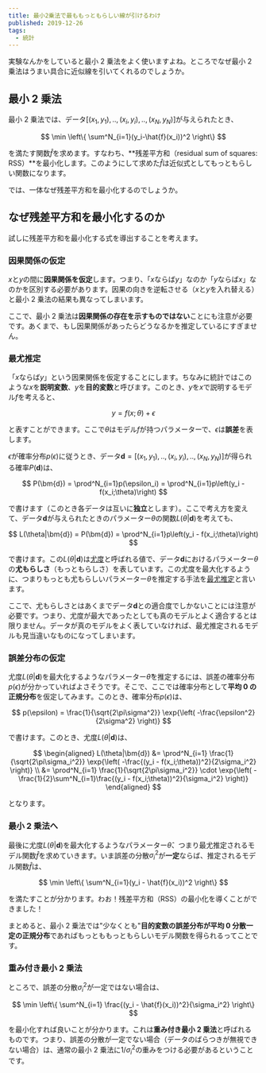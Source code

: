```yaml
---
title: 最小2乗法で最ももっともらしい線が引けるわけ
published: 2019-12-26
tags:
  - 統計
---
```


実験なんかをしていると最小 2 乗法をよく使いますよね。ところでなぜ最小 2 乗法はうまい具合に近似線を引いてくれるのでしょうか。

## 最小 2 乗法

最小 2 乗法では、データ$[(x_1,y_1),..,(x_i,y_i),..,(x_N,y_N)]$が与えられたとき、

$$
\min \left\{ \sum^N_{i=1}(y_i-\hat{f}(x_i))^2 \right\}
$$

を満たす関数$\hat{f}$を求めます。すなわち、**残差平方和（residual sum of squares: RSS）**を最小化します。このようにして求めた$\hat{f}$は近似式としてもっともらしい関数になります。

では、一体なぜ残差平方和を最小化するのでしょうか。

## なぜ残差平方和を最小化するのか

試しに残差平方和を最小化する式を導出することを考えます。

### 因果関係の仮定

$x$と$y$の間に**因果関係を仮定**します。つまり、「$x$ならば$y$」なのか「$y$ならば$x$」なのかを区別する必要があります。因果の向きを逆転させる（$x$と$y$を入れ替える）と最小 2 乗法の結果も異なってしまいます。

ここで、最小 2 乗法は**因果関係の存在を示すものではない**ことにも注意が必要です。あくまで、もし因果関係があったらどうなるかを推定しているにすぎません。

### 最尤推定

「$x$ならば$y$」という因果関係を仮定することにします。ちなみに統計ではこのような$x$を**説明変数**、$y$を**目的変数**と呼びます。このとき、$y$を$x$で説明するモデル$f$を考えると、

$$
y = f(x;\theta) + \epsilon
$$

と表すことができます。ここで$\theta$はモデル$f$が持つパラメーターで、$\epsilon$は**誤差**を表します。

$\epsilon$が確率分布$p(\epsilon)$に従うとき、データ$\bm{d}=[(x_1,y_1),..,(x_i,y_i),..,(x_N,y_N)]$が得られる確率$P(\bm{d})$は、

$$
P(\bm{d}) = \prod^N_{i=1}p(\epsilon_i) = \prod^N_{i=1}p\left(y_i - f(x_i;\theta)\right)
$$

で書けます（このとき各データは互いに**独立**とします）。ここで考え方を変えて、データ$\bm{d}$が与えられたときのパラメーター$\theta$の関数$L(\theta|\bm{d})$を考えても、

$$
L(\theta|\bm{d}) = P(\bm{d}) = \prod^N_{i=1}p\left(y_i - f(x_i;\theta)\right)
$$

で書けます。この$L(\theta|\bm{d})$は[尤度](https://ja.wikipedia.org/wiki/%E5%B0%A4%E5%BA%A6%E9%96%A2%E6%95%B0)と呼ばれる値で、データ$\bm{d}$におけるパラメーター$\theta$の**尤もらしさ**（もっともらしさ）を表しています。この尤度を最大化するように、つまりもっとも尤もらしいパラメーター$\theta$を推定する手法を[最尤推定](https://ja.wikipedia.org/wiki/%E6%9C%80%E5%B0%A4%E6%8E%A8%E5%AE%9A)と言います。

ここで、尤もらしさとはあくまでデータ$\bm{d}$との適合度でしかないことには注意が必要です。つまり、尤度が最大であったとしても真のモデルとよく適合するとは限りません。データが真のモデルをよく表していなければ、最尤推定されるモデルも見当違いなものになってしまいます。

### 誤差分布の仮定

尤度$L(\theta|\bm{d})$を最大化するようなパラメーター$\hat{\theta}$を推定するには、誤差の確率分布$p(\epsilon)$が分かっていればよさそうです。そこで、ここでは確率分布として**平均 0 の正規分布**を仮定してみます。このとき、確率分布$p(\epsilon)$は、

$$
p(\epsilon) = \frac{1}{\sqrt{2\pi\sigma^2}} \exp{\left( -\frac{\epsilon^2}{2\sigma^2} \right)}
$$

で書けます。このとき、尤度$L(\theta|\bm{d})$は、

$$
\begin{aligned}
L(\theta|\bm{d}) &= \prod^N_{i=1} \frac{1}{\sqrt{2\pi\sigma_i^2}} \exp{\left( -\frac{(y_i - f(x_i;\theta))^2}{2\sigma_i^2} \right)} \\
&= \prod^N_{i=1} \frac{1}{\sqrt{2\pi\sigma_i^2}} \cdot \exp{\left( -\frac{1}{2}\sum^N_{i=1}\frac{(y_i - f(x_i;\theta))^2}{\sigma_i^2} \right)}
\end{aligned}
$$

となります。

### 最小 2 乗法へ

最後に尤度$L(\theta|\bm{d})$を最大化するようなパラメーター$\hat{\theta}$、つまり最尤推定されるモデル関数$\hat{f}$を求めていきます。いま誤差の分散$\sigma_i^2$が**一定**ならば、推定されるモデル関数$\hat{f}$は、

$$
\min \left\{ \sum^N_{i=1}(y_i - \hat{f}(x_i))^2 \right\}
$$

を満たすことが分かります。わお！残差平方和（RSS）の最小化を導くことができました！

まとめると、最小 2 乗法では"少なくとも"**目的変数の誤差分布が平均 0 分散一定の正規分布**であればもっとももっともらしいモデル関数を得られるってことです。

### 重み付き最小 2 乗法

ところで、誤差の分散$\sigma_i^2$が一定ではない場合は、

$$
\min \left\{ \sum^N_{i=1} \frac{(y_i - \hat{f}(x_i))^2}{\sigma_i^2} \right\}
$$

を最小化すれば良いことが分かります。これは**重み付き最小 2 乗法**と呼ばれるものです。つまり、誤差の分散が一定でない場合（データのばらつきが無視できない場合）は、通常の最小 2 乗法に$1/\sigma_i^2$の重みをつける必要があるということです。
